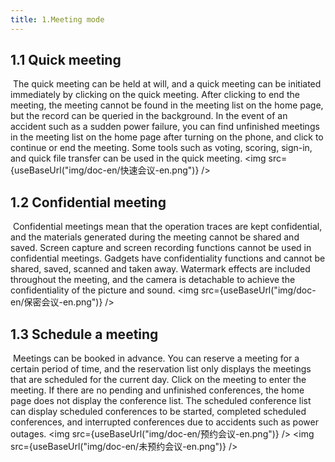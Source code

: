 ```yaml
---
title: 1.Meeting mode
---
```




## 1.1 Quick meeting 

​         The quick meeting can be held at will, and a quick meeting can be initiated immediately by clicking on the quick meeting. After clicking to end the meeting, the meeting cannot be found in the meeting list on the home page, but the record can be queried in the background. In the event of an accident such as a sudden power failure, you can find unfinished meetings in the meeting list on the home page after turning on the phone, and click to continue or end the meeting. Some tools such as voting, scoring, sign-in, and quick file transfer can be used in the quick meeting.
<img  src={useBaseUrl("img/doc-en/快速会议-en.png")} />

## 1.2 Confidential meeting

​        Confidential meetings mean that the operation traces are kept confidential, and the materials generated during the meeting cannot be shared and saved. Screen capture and screen recording functions cannot be used in confidential meetings. Gadgets have confidentiality functions and cannot be shared, saved, scanned and taken away. Watermark effects are included throughout the meeting, and the camera is detachable to achieve the confidentiality of the picture and sound.
<img  src={useBaseUrl("img/doc-en/保密会议-en.png")} />

## 1.3 Schedule a meeting

​         Meetings can be booked in advance. You can reserve a meeting for a certain period of time, and the reservation list only displays the meetings that are scheduled for the current day. Click on the meeting to enter the meeting. If there are no pending and unfinished conferences, the home page does not display the conference list. The scheduled conference list can display scheduled conferences to be started, completed scheduled conferences, and interrupted conferences due to accidents such as power outages.
<img  src={useBaseUrl("img/doc-en/预约会议-en.png")} />
<img  src={useBaseUrl("img/doc-en/未预约会议-en.png")} />
